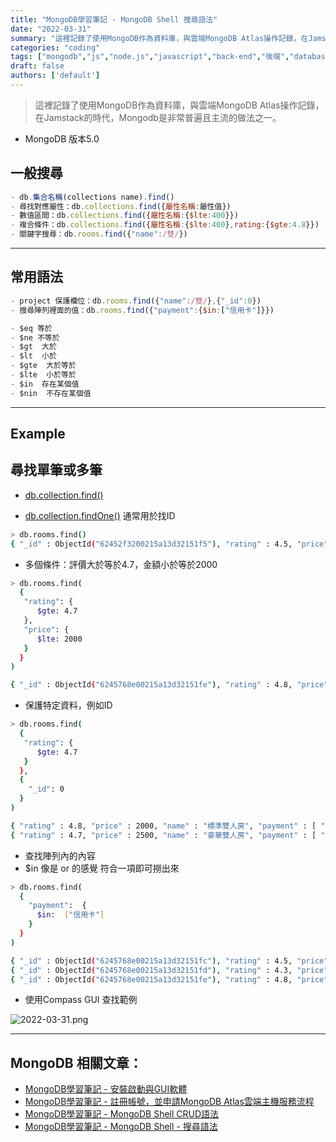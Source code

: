 ```yaml
---
title: "MongoDB學習筆記 - MongoDB Shell 搜尋語法"
date: "2022-03-31"
summary: "這裡記錄了使用MongoDB作為資料庫，與雲端MongoDB Atlas操作記錄，在Jamstack的時代，Mongodb是非常普遍且主流的做法之一。"
categories: "coding"
tags: ["mongodb","js","node.js","javascript","back-end","後端","database","db","Jamstack"]
draft: false
authors: ['default']
---
```


> 這裡記錄了使用MongoDB作為資料庫，與雲端MongoDB Atlas操作記錄，在Jamstack的時代，Mongodb是非常普遍且主流的做法之一。

- MongoDB 版本5.0

## 一般搜尋

```js showLineNumbers
- db.集合名稱(collections name).find()
- 尋找對應屬性：db.collections.find({屬性名稱:屬性值})
- 數值區間：db.collections.find({屬性名稱:{$lte:400}})
- 複合條件：db.collections.find({屬性名稱:{$lte:400},rating:{$gte:4.8}})
- 關鍵字搜尋：db.rooms.find({"name":/雙/})
```
---

## 常用語法

```js showLineNumbers
- project 保護欄位：db.rooms.find({"name":/雙/},{"_id":0})
- 搜尋陣列裡面的值：db.rooms.find({"payment":{$in:["信用卡"]}})

- $eq 等於
- $ne 不等於
- $gt  大於
- $lt  小於
- $gte  大於等於
- $lte  小於等於
- $in  存在某個值
- $nin  不存在某個值

```



---


## Example

## 尋找單筆或多筆

- [db.collection.find()](https://www.mongodb.com/docs/manual/reference/method/db.collection.find/#mongodb-method-db.collection.find)

- [db.collection.findOne()](https://www.mongodb.com/docs/manual/reference/method/db.collection.findOne/) 通常用於找ID

```bash
> db.rooms.find()
{ "_id" : ObjectId("62452f3200215a13d32151f5"), "rating" : 4.5, "price" : 1000, "name" : "標準單人房" }
```

- 多個條件：評價大於等於4.7，金額小於等於2000

```bash
> db.rooms.find(
  {
   "rating": {
      $gte: 4.7
   },
   "price": {
      $lte: 2000
   }
  }
)

{ "_id" : ObjectId("6245768e00215a13d32151fe"), "rating" : 4.8, "price" : 2000, "name" : "標準雙人房", "payment" : [ "信用卡", "ATM" ] }
```

- 保護特定資料，例如ID

```bash
> db.rooms.find(
  {
   "rating": {
      $gte: 4.7
   }
  },
  {
    "_id": 0
  }
)

{ "rating" : 4.8, "price" : 2000, "name" : "標準雙人房", "payment" : [ "信用卡", "ATM" ] }
{ "rating" : 4.7, "price" : 2500, "name" : "豪華雙人房", "payment" : [ "ATM" ] }
```

- 查找陣列內的內容
- $in 像是 or 的感覺 符合一項即可撈出來

```bash
> db.rooms.find(
  {
    "payment":  {
      $in:  ["信用卡"]
    }
  }
)

{ "_id" : ObjectId("6245768e00215a13d32151fc"), "rating" : 4.5, "price" : 1000, "name" : "標準單人房", "payment" : [ "信用卡", "ATM" ] }
{ "_id" : ObjectId("6245768e00215a13d32151fd"), "rating" : 4.3, "price" : 1500, "name" : "豪華單人房", "payment" : [ "信用卡", "ATM" ] }
{ "_id" : ObjectId("6245768e00215a13d32151fe"), "rating" : 4.8, "price" : 2000, "name" : "標準雙人房", "payment" : [ "信用卡", "ATM" ] }
```

- 使用Compass GUI 查找範例

![2022-03-31.png](/static/images/blog/mongodb-4/2022-03-31.png)

---

## MongoDB 相關文章：
- <a href="/blog/learn-mongodb/mongodb-1">MongoDB學習筆記 - 安裝啟動與GUI軟體</a><br/>
- <a href="/blog/learn-mongodb/mongodb-2">MongoDB學習筆記 - 註冊帳號，並申請MongoDB Atlas雲端主機服務流程</a><br/>
- <a href="/blog/learn-mongodb/mongodb-3">MongoDB學習筆記 - MongoDB Shell CRUD語法</a><br/>
- <a href="/blog/learn-mongodb/mongodb-4">MongoDB學習筆記 - MongoDB Shell - 搜尋語法</a><br/>
